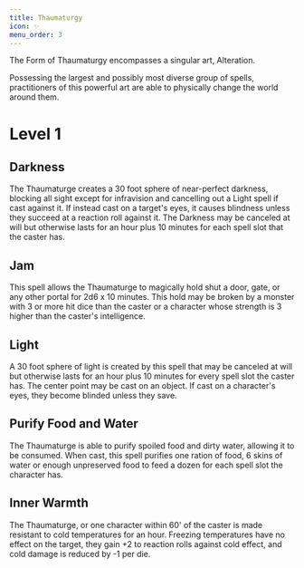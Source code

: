 ```yaml
---
title: Thaumaturgy
icon: ✨
menu_order: 3
---
```


The Form of Thaumaturgy encompasses a singular art, Alteration.

Possessing the largest and possibly most diverse group of spells, practitioners of this powerful art are able to physically change the world around them.

# Level 1

## Darkness

The Thaumaturge creates a 30 foot sphere of near-perfect darkness, blocking all sight except for infravision and cancelling out a Light spell if cast against it. If instead cast on a target's eyes, it causes blindness unless they succeed at a reaction roll against it. The Darkness may be canceled at will but otherwise lasts for an hour plus 10 minutes for each spell slot that the caster has.

## Jam

This spell allows the Thaumaturge to magically hold shut a door, gate, or any other portal for 2d6 x 10 minutes. This hold may be broken by a monster with 3 or more hit dice than the caster or a character whose strength is 3 higher than the caster's intelligence.

## Light

A 30 foot sphere of light is created by this spell that may be canceled at will but otherwise lasts for an hour plus 10 minutes for every spell slot the caster has. The center point may be cast on an object. If cast on a character's eyes, they become blinded unless they save.

## Purify Food and Water

The Thaumaturge is able to purify spoiled food and dirty water, allowing it to be consumed. When cast, this spell purifies one ration of food, 6 skins of water or enough unpreserved food to feed a dozen for each spell slot the character has.

## Inner Warmth 

The Thaumaturge, or one character within 60' of the caster is made resistant to cold temperatures for an hour. Freezing temperatures have no effect on the target, they gain +2 to reaction rolls against cold effect, and cold damage is reduced by -1 per die.